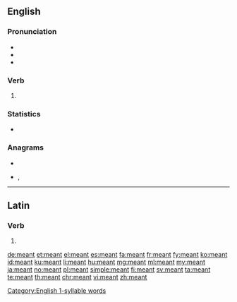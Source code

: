 ==English==

===Pronunciation===
* {{IPA|/ˈmɛnt/|lang=en}}
* {{audio|en-us-meant.ogg|Audio (US)|lang=en}}
* {{rhymes|ɛnt|lang=en}}

===Verb===
{{head|en|verb form}}

# {{en-past of|mean}}

===Statistics===
* {{rank|language|court|British|753|meant|tears|expected|considered}}

===Anagrams===
* {{l|en|ament}}
* {{l|en|manet}}, {{l|en|Manet}}
[[Category:English 1-syllable words]]
----

==Latin==

===Verb===
{{la-verb-form|meant}}

# {{inflection of|meō||3|p|pres|actv|indc|lang=la}}

[[de:meant]]
[[et:meant]]
[[el:meant]]
[[es:meant]]
[[fa:meant]]
[[fr:meant]]
[[fy:meant]]
[[ko:meant]]
[[id:meant]]
[[ku:meant]]
[[li:meant]]
[[hu:meant]]
[[mg:meant]]
[[ml:meant]]
[[my:meant]]
[[ja:meant]]
[[no:meant]]
[[pl:meant]]
[[simple:meant]]
[[fi:meant]]
[[sv:meant]]
[[ta:meant]]
[[te:meant]]
[[th:meant]]
[[chr:meant]]
[[vi:meant]]
[[zh:meant]]